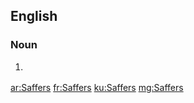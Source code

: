 ==English==

===Noun===
{{head|en}}

# {{context|slang|lang=en}} {{plural of|Saffer}}

[[ar:Saffers]]
[[fr:Saffers]]
[[ku:Saffers]]
[[mg:Saffers]]